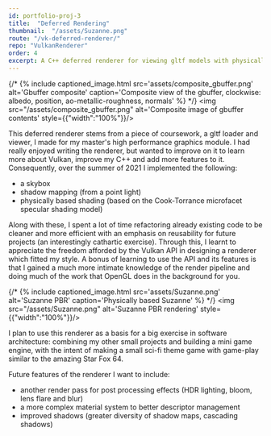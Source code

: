 ```yaml
---
id: portfolio-proj-3
title:  "Deferred Rendering"
thumbnail:  "/assets/Suzanne.png"
route: "/vk-deferred-renderer/"
repo: "VulkanRenderer"
order: 4
excerpt: A C++ deferred renderer for viewing gltf models with physically based shading and shadow mapping, written with the Vulkan API.
---
```

{/* <!-- main content -->
{% include captioned_image.html src='assets/composite_gbuffer.png' alt='Gbuffer composite' caption='Composite view of the gbuffer, clockwise: albedo, position, ao-metallic-roughness, normals' %} */}
<img src="/assets/composite_gbuffer.png" alt='Composite image of gbuffer contents' style={{"width":"100%"}}/>

This deferred renderer stems from a piece of coursework, a gltf loader and viewer, I made for my master's high performance graphics module.
I had really enjoyed writing the renderer, but wanted to improve on it to learn more about Vulkan, improve my C++ and add more features to it. Consequently, over the summer of 2021 I implemented the following:
- a skybox
- shadow mapping (from a point light)
- physically based shading (based on the Cook-Torrance microfacet specular shading model)


Along with these, I spent a lot of time refactoring already existing code to be cleaner and more efficient with an emphasis on reusability for future projects (an interestingly cathartic exercise). Through this, I learnt to appreciate the freedom afforded by the Vulkan API in designing a renderer which fitted my style. A bonus of learning to use the API and its features is that I gained a much more intimate knowledge of the render pipeline and doing much of the work that OpenGL does in the background for you.

{/* {% include captioned_image.html src='assets/Suzanne.png' alt='Suzanne PBR' caption='Physically based Suzanne' %} */}
<img src="/assets/Suzanne.png" alt='Suzanne PBR rendering' style={{"width":"100%"}}/>

I plan to use this renderer as a basis for a big exercise in software architecture: combining my other small projects and building a mini game engine, with the intent of making a small sci-fi theme game with game-play similar to the amazing Star Fox 64.

Future features of the renderer I want to include:
- another render pass for post processing effects (HDR lighting, bloom, lens flare and blur)
- a more complex material system to better descriptor management
- improved shadows (greater diversity of shadow maps, cascading shadows)

